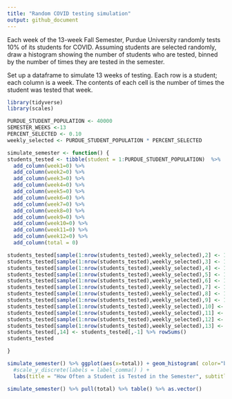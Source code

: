```yaml
---
title: "Random COVID testing simulation"
output: github_document
---
```


Each week of the 13-week Fall Semester, Purdue University randomly tests 10% of its students for COVID. Assuming students are selected randomly, draw a histogram showing the number of students who are tested, binned by the number of times they are tested in the semester.



Set up a dataframe to simulate 13 weeks of testing. Each row is a student; each column is a week.  The contents of each cell is the number of times the student was tested that week.
```r
library(tidyverse)
library(scales)

PURDUE_STUDENT_POPULATION <- 40000
SEMESTER_WEEKS <-13
PERCENT_SELECTED <- 0.10
weekly_selected <- PURDUE_STUDENT_POPULATION * PERCENT_SELECTED

simulate_semester <- function() {
students_tested <- tibble(student = 1:PURDUE_STUDENT_POPULATION)  %>%
  add_column(week1=0) %>% 
  add_column(week2=0) %>% 
  add_column(week3=0) %>% 
  add_column(week4=0) %>% 
  add_column(week5=0) %>% 
  add_column(week6=0) %>% 
  add_column(week7=0) %>% 
  add_column(week8=0) %>% 
  add_column(week9=0) %>% 
  add_column(week10=0) %>% 
  add_column(week11=0) %>% 
  add_column(week12=0) %>% 
  add_column(total = 0)

students_tested[sample(1:nrow(students_tested),weekly_selected),2] <- 1
students_tested[sample(1:nrow(students_tested),weekly_selected),3] <- 1
students_tested[sample(1:nrow(students_tested),weekly_selected),4] <- 1
students_tested[sample(1:nrow(students_tested),weekly_selected),5] <- 1
students_tested[sample(1:nrow(students_tested),weekly_selected),6] <- 1
students_tested[sample(1:nrow(students_tested),weekly_selected),7] <- 1
students_tested[sample(1:nrow(students_tested),weekly_selected),8] <- 1
students_tested[sample(1:nrow(students_tested),weekly_selected),9] <- 1
students_tested[sample(1:nrow(students_tested),weekly_selected),10] <- 1
students_tested[sample(1:nrow(students_tested),weekly_selected),11] <- 1
students_tested[sample(1:nrow(students_tested),weekly_selected),12] <- 1
students_tested[sample(1:nrow(students_tested),weekly_selected),13] <- 1
students_tested[,14] <- students_tested[,-1] %>% rowSums() 
students_tested

}


```

```r

simulate_semester() %>% ggplot(aes(x=total)) + geom_histogram( color="black", fill="white", bins = 15) +
  #scale_y_discrete(labels = label_comma() ) +
  labs(title = "How Often a Student is Tested in the Semester", subtitle = "Assuming 10% of students selected each week (13 weeks)", x = "Number of Times Selected", y = "Number of Students")

```
```r

simulate_semester() %>% pull(total) %>% table() %>% as.vector()
```



